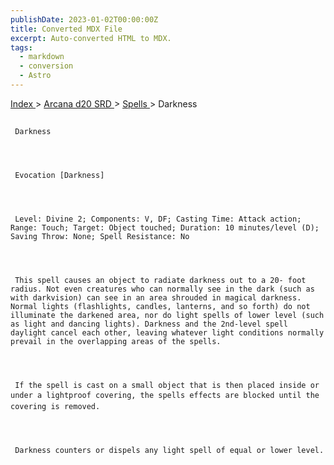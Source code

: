 ```yaml
---
publishDate: 2023-01-02T00:00:00Z
title: Converted MDX File
excerpt: Auto-converted HTML to MDX.
tags:
  - markdown
  - conversion
  - Astro
---
```







[
      Index
     ](-index)
     >
     [
      Arcana d20 SRD
     ](arcana-d20-srd-index)
     >
     [
      Spells
     ](arcana-d20-srd-spells-index)
     > Darkness
    





## 
     Darkness
    



     Evocation [Darkness]
    



     Level: Divine 2; Components: V, DF; Casting Time: Attack action; Range: Touch; Target: Object touched; Duration: 10 minutes/level (D); Saving Throw: None; Spell Resistance: No
    



     This spell causes an object to radiate darkness out to a 20- foot radius. Not even creatures who can normally see in the dark (such as with darkvision) can see in an area shrouded in magical darkness. Normal lights (flashlights, candles, lanterns, and so forth) do not illuminate the darkened area, nor do light spells of lower level (such as light and dancing lights). Darkness and the 2nd-level spell daylight cancel each other, leaving whatever light conditions normally prevail in the overlapping areas of the spells.
    



     If the spell is cast on a small object that is then placed inside or under a lightproof covering, the spells effects are blocked until the covering is removed.
    



     Darkness counters or dispels any light spell of equal or lower level.
    




